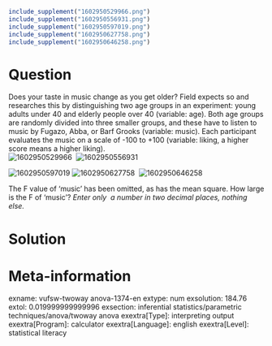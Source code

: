 ```r
include_supplement("1602950529966.png")
include_supplement("1602950556931.png")
include_supplement("1602950597019.png")
include_supplement("1602950627758.png")
include_supplement("1602950646258.png")
```

Question
========
Does your taste in music change as you get older? Field expects so and
researches this by distinguishing two age groups in an experiment: young
adults under 40 and elderly people over 40 (variable: age). Both age
groups are randomly divided into three smaller groups, and these have to
listen to music by Fugazo, Abba, or Barf Grooks (variable: music). Each
participant evaluates the music on a scale of -100 to +100 (variable:
liking, a higher score means a higher liking).  
<img src="1602950529966.png" class="fr-fic fr-dii tvcss_2"
alt="1602950529966" />  <img src="1602950556931.png" class="fr-fic fr-dii tvcss_3"
alt="1602950556931" />  
  
<img src="1602950597019.png" class="fr-fic fr-dii tvcss_4"
alt="1602950597019" /> <img src="1602950627758.png" class="fr-fic fr-dii tvcss_5"
alt="1602950627758" />  <img src="1602950646258.png" class="fr-fic fr-dii tvcss_5"
alt="1602950646258" />  
  
The F value of 'music' has been omitted, as has the mean square. How
large is the F of 'music'?* Enter only  a number in two decimal places,
nothing else.*


Solution
========











Meta-information
================
exname: vufsw-twoway anova-1374-en
extype: num
exsolution: 184.76
extol: 0.019999999999996
exsection: inferential statistics/parametric techniques/anova/twoway anova
exextra[Type]: interpreting output
exextra[Program]: calculator
exextra[Language]: english
exextra[Level]: statistical literacy

